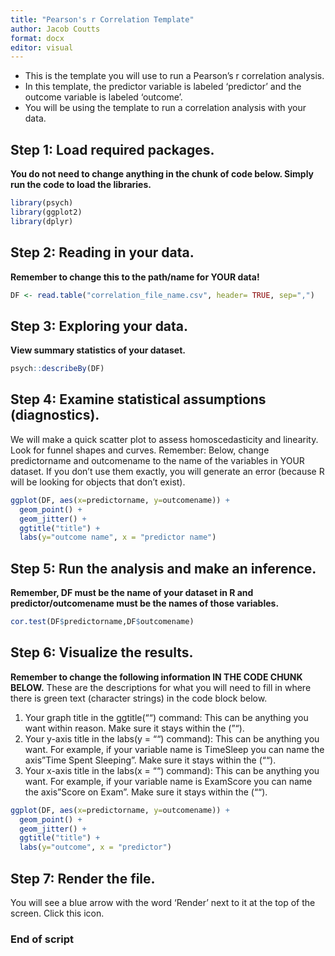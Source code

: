 ```yaml
---
title: "Pearson's r Correlation Template"
author: Jacob Coutts
format: docx
editor: visual
---
```


-   This is the template you will use to run a Pearson's r correlation analysis.
-   In this template, the predictor variable is labeled 'predictor' and the outcome variable is labeled 'outcome'.
-   You will be using the template to run a correlation analysis with your data.

## Step 1: Load required packages.

**You do not need to change anything in the chunk of code below. Simply run the code to load the libraries.**

```r
library(psych)
library(ggplot2)
library(dplyr)
```

## Step 2: Reading in your data.

**Remember to change this to the path/name for YOUR data!**

```r
DF <- read.table("correlation_file_name.csv", header= TRUE, sep=",")
```

## Step 3: Exploring your data.

**View summary statistics of your dataset.**

```r
psych::describeBy(DF)
```

## Step 4: Examine statistical assumptions (diagnostics).

We will make a quick scatter plot to assess homoscedasticity and linearity. Look for funnel shapes and curves. Remember: Below, change predictorname and outcomename to the name of the variables in YOUR dataset. If you don't use them exactly, you will generate an error (because R will be looking for objects that don't exist).

```r
ggplot(DF, aes(x=predictorname, y=outcomename)) + 
  geom_point() + 
  geom_jitter() + 
  ggtitle("title") + 
  labs(y="outcome name", x = "predictor name")
```

## Step 5: Run the analysis and make an inference.

**Remember, DF must be the name of your dataset in R and predictor/outcomename must be the names of those variables.**

```r
cor.test(DF$predictorname,DF$outcomename) 
```

## Step 6: Visualize the results.

**Remember to change the following information IN THE CODE CHUNK BELOW.** These are the descriptions for what you will need to fill in where there is green text (character strings) in the code block below.

1.  Your graph title in the ggtitle("") command: This can be anything you want within reason. Make sure it stays within the ("").
2.  Your y-axis title in the labs(y = "") command): This can be anything you want. For example, if your variable name is TimeSleep you can name the axis "Time Spent Sleeping". Make sure it stays within the ("").
3.  Your x-axis title in the labs(x = "") command): This can be anything you want. For example, if your variable name is ExamScore you can name the axis "Score on Exam". Make sure it stays within the ("").

```r
ggplot(DF, aes(x=predictorname, y=outcomename)) + 
  geom_point() + 
  geom_jitter() + 
  ggtitle("title") + 
  labs(y="outcome", x = "predictor")
```

## Step 7: Render the file.

You will see a blue arrow with the word 'Render' next to it at the top of the screen. Click this icon.

### End of script
